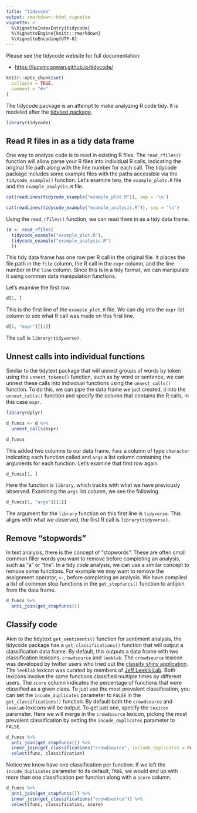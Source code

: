 ```yaml
---
title: "tidycode"
output: rmarkdown::html_vignette
vignette: >
  %\VignetteIndexEntry{tidycode}
  %\VignetteEngine{knitr::rmarkdown}
  %\VignetteEncoding{UTF-8}
---
```


Please see the tidycode website for full documentation:

  * <https://lucymcgowan.github.io/tidycode/>
  
```r
knitr::opts_chunk$set(
  collapse = TRUE,
  comment = "#>"
)
```

The tidycode package is an attempt to make analyzing R code tidy. It is modeled after the [tidytext package](https://www.tidytextmining.com). 

```r
library(tidycode)
```

## Read R files in as a tidy data frame

One way to analyze code is to read in existing R files. The `read_rfiles()` function will allow parse your R files into individual R calls, indicating the original file path along with the line number for each call.  The tidycode package includes some example files with the paths accessible via the `tidycode_example()` function. Let's examine two, the `example_plots.R` file and the `example_analysis.R` file.

```r
cat(readLines(tidycode_example("example_plot.R")), sep = '\n')
```

```r
cat(readLines(tidycode_example("example_analysis.R")), sep = '\n')
```

Using the `read_rfiles()` function, we can read them in as a tidy data frame.

```r
(d <- read_rfiles(
  tidycode_example("example_plot.R"),
  tidycode_example("example_analysis.R")
  ))
```

This tidy data frame has one row per R call in the original file. It places the file path in the `file` column, the R call in the `expr` column, and the line number in the `line` column. Since this is in a tidy format, we can manipulate it using common data manipulation functions.

Let's examine the first row. 

```r
d[1, ]
```

This is the first line of the `example_plot.R` file. We can dig into the `expr` list column to see what R call was made on this first line.

```r
d[1, "expr"][[1]]
```

The call is `library(tidyverse)`.

## Unnest calls into individual functions

Similar to the tidytext package that will unnest groups of words by token using the `unnest_tokens()` function, such as by word or sentence, we can unnest these calls into individual functions using the `unnest_calls()` function. To do this, we can pipe the data frame we just created, `d` into the `unnest_calls()` function and specify the column that contains the R calls, in this case `expr`.

```r
library(dplyr)

d_funcs <- d %>%
  unnest_calls(expr)

d_funcs
```

This added two columns to our data frame, `func` a column of type `character` indicating each function called and `args` a list column containing the arguments for each function. Let's examine that first row again. 

```r
d_funcs[1, ]
```

Here the function is `library`, which tracks with what we have previously observed. Examining the `args` list column, we see the following.

```r
d_funcs[1, "args"][[1]]
```

The argument for the `library` function on this first line is `tidyverse`. This aligns with what we observed, the first R call is `library(tidyverse)`.

## Remove "stopwords"

In text analysis, there is the concept of "stopwords". These are often small common filler words you want to remove before completing an analysis, such as "a" or "the". In a tidy _code_ analysis, we can use a similar concept to remove some functions. For example we may want to remove the assignment operator, `<-`, before completing an analysis. We have compiled a list of common stop functions in the `get_stopfuncs()` function to antijoin from the data frame.

```r
d_funcs %>%
  anti_join(get_stopfuncs())
```

## Classify code

Akin to the tidytext `get_sentiments()` function for sentiment analysis, the tidycode package has a `get_classifications()` function that will output a classification data frame. By default, this outputs a data frame with two classification lexicons, `crowdsource` and `leeklab`. The `crowdsource` lexicon was developed by twitter users who tried out the [classify shiny application](https://lucy.shinyapps.io/classify). The `leeklab` lexicon was curated by members of [Jeff Leek's Lab](http://jtleek.com). Both lexicons involve the same functions classified multiple times by different users. The `score` column indicates the percentage of functions that were classified as a given class. To just use the most prevalent classification, you can set the `incude_duplicates` parameter to `FALSE` in the `get_classifications()` function. By default both the  `crowdsource` and `leeklab` lexicons will be output. To get just one, specify the `lexicon` parameter. Here we will merge in the `crowdsource` lexicon, picking the most prevalent classification by setting the `incude_duplicates` parameter to `FALSE`.

```r
d_funcs %>%
  anti_join(get_stopfuncs()) %>%
  inner_join(get_classifications("crowdsource", include_duplicates = FALSE)) %>%
  select(func, classification)
```

Notice we know have one classification per function. If we left the `incude_duplicates` parameter to its default, `TRUE`, we would end up with more than one classification per function along with a `score` column. 

```r
d_funcs %>%
  anti_join(get_stopfuncs()) %>%
  inner_join(get_classifications("crowdsource")) %>%
  select(func, classification, score)
```

